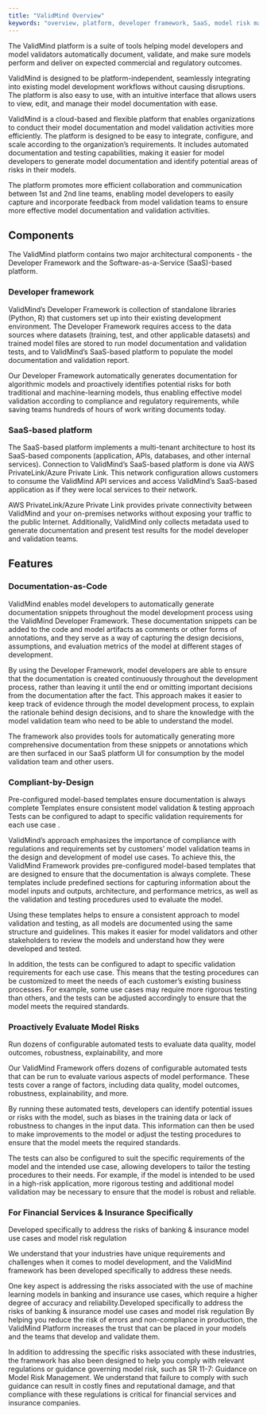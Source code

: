 ```yaml
---
title: "ValidMind Overview"
keywords: "overview, platform, developer framework, SaaS, model risk management, ValidMind"
---
```


The ValidMind platform is a suite of tools helping model developers and model validators automatically document, validate, and make sure models perform and deliver on expected commercial and regulatory outcomes.

ValidMind is designed to be platform-independent, seamlessly integrating into existing model development workflows without causing disruptions. The platform is also easy to use, with an intuitive interface that allows users to view, edit, and manage their model documentation with ease. 

ValidMind is a cloud-based and flexible platform that enables organizations to conduct their model documentation and model validation activities more efficiently. The platform is designed to be easy to integrate, configure, and scale according to the organization's requirements. It includes automated documentation and testing capabilities, making it easier for model developers to generate model documentation and identify potential areas of risks in their models. 

The platform promotes more efficient collaboration and communication between 1st and 2nd line teams, enabling model developers to easily capture and incorporate feedback from model validation teams to ensure more effective model documentation and validation activities.

## Components
The ValidMind platform contains two major architectural components - the Developer Framework and the Software-as-a-Service (SaaS)-based platform.

### Developer framework
ValidMind’s Developer Framework is collection of standalone libraries (Python, R) that customers set up into their existing development environment. The Developer Framework requires access to the data sources where datasets (training, test, and other applicable datasets) and trained model files are stored to run model documentation and validation tests, and to ValidMind’s SaaS-based platform to populate the model documentation and validation report.

Our Developer Framework automatically generates documentation for algorithmic models and proactively identifies potential risks for both traditional and machine-learning models, thus enabling effective model validation according to compliance and regulatory requirements, while saving teams hundreds of hours of work writing documents today.

### SaaS-based platform

The SaaS-based platform implements a multi-tenant architecture to host its SaaS-based components (application, APIs, databases, and other internal services). Connection to ValidMind’s SaaS-based platform is done via AWS PrivateLink/Azure Private Link. This network configuration allows customers to consume the ValidMind API services and access ValidMind’s SaaS-based application as if they were local services to their network. 

AWS PrivateLink/Azure Private Link provides private connectivity between ValidMind and your on-premises networks without exposing your traffic to the public Internet. Additionally, ValidMind only collects metadata used to generate documentation and present test results for the model developer and validation teams.

## Features 

### Documentation-as-Code

ValidMind enables model developers to automatically generate documentation snippets throughout the model development process using the ValidMind Developer Framework. These documentation snippets can be added to the code and model artifacts as comments or other forms of annotations, and they serve as a way of capturing the design decisions, assumptions, and evaluation metrics of the model at different stages of development.

By using the Developer Framework, model developers are able to ensure that the documentation is created continuously throughout the development process, rather than leaving it until the end or omitting important decisions from the documentation after the fact. This approach makes it easier to keep track of evidence through the model development process, to explain the rationale behind design decisions, and to share the knowledge with the model validation team who need to be able to understand the model.

The framework also provides tools for automatically generating more comprehensive documentation from these snippets or annotations which are then surfaced in our SaaS platform UI for consumption by the model validation team and other users.

### Compliant-by-Design

Pre-configured model-based templates ensure documentation is always complete
Templates ensure consistent model validation & testing approach 
Tests can be configured to adapt to specific validation requirements for each use case .

ValidMind’s approach emphasizes the importance of compliance with regulations and requirements set by customers’ model validation teams in the design and development of model use cases. To achieve this, the ValidMind Framework provides pre-configured model-based templates that are designed to ensure that the documentation is always complete. These templates include predefined sections for capturing information about the model inputs and outputs, architecture, and performance metrics, as well as the validation and testing procedures used to evaluate the model. 

Using these templates helps to ensure a consistent approach to model validation and testing, as all models are documented using the same structure and guidelines. This makes it easier for model validators and other stakeholders to review the models and understand how they were developed and tested.

In addition, the tests can be configured to adapt to specific validation requirements for each use case. This means that the testing procedures can be customized to meet the needs of each customer’s existing business processes. For example, some use cases may require more rigorous testing than others, and the tests can be adjusted accordingly to ensure that the model meets the required standards. 

### Proactively Evaluate Model Risks 

Run dozens of configurable automated tests to evaluate data quality, model outcomes, robustness, explainability, and more

Our ValidMind Framework offers dozens of configurable automated tests that can be run to evaluate various aspects of model performance. These tests cover a range of factors, including data quality, model outcomes, robustness, explainability, and more.

By running these automated tests, developers can identify potential issues or risks with the model, such as biases in the training data or lack of robustness to changes in the input data. This information can then be used to make improvements to the model or adjust the testing procedures to ensure that the model meets the required standards.

The tests can also be configured to suit the specific requirements of the model and the intended use case, allowing developers to tailor the testing procedures to their needs. For example, if the model is intended to be used in a high-risk application, more rigorous testing and additional model validation may be necessary to ensure that the model is robust and reliable.

### For Financial Services & Insurance Specifically

Developed specifically to address the risks of banking & insurance model use cases and model risk regulation

We understand that your industries have unique requirements and challenges when it comes to model development, and the ValidMind framework has been developed specifically to address these needs.

One key aspect is addressing the risks associated with the use of machine learning models in banking and insurance use cases, which require a higher degree of accuracy and reliability.Developed specifically to address the risks of  banking & insurance model use cases and model risk regulation By helping you reduce the risk of errors and non-compliance in production, the ValidMind Platform increases the trust that can be placed in your models and the teams that develop and validate them. 

In addition to addressing the specific risks associated with these industries, the framework has also been designed to help you comply with relevant regulations or guidance governing model risk, such as SR 11-7: Guidance on Model Risk Management. We understand that failure to comply with such guidance can result in costly fines and reputational damage, and that compliance with these regulations is critical for financial services and insurance companies.

<!--
## Related Topics

Provide links or references to related topics that users might find useful or interesting. These could be other articles, resources, or tools related to the main topic.

ValidMind is a cloud-based and flexible platform that enables organizations to conduct their model documentation and model validation activities more efficiently. The platform is designed to be easy to integrate, configure, and scale according to the organization's requirements. It includes automated documentation and testing capabilities, making it easier for model developers to generate model documentation and identify potential areas of risks in their models. 
-->